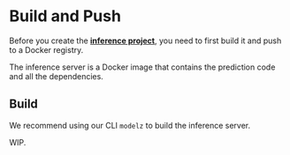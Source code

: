 # Build and Push

Before you create the [**inference project**](../concepts/project), you need to first build it and push to a Docker registry. 

The inference server is a Docker image that contains the prediction code and all the dependencies.

## Build

We recommend using our CLI `modelz` to build the inference server. 

WIP.


